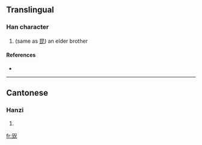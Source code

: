 ==Translingual==

===Han character===
{{Han char|rn=10|rad=儿|as=08|sn=10|four=|canj=口山口竹山 (RURHU)|ids=⿰[[兄]][[兄]]}}

# (same as [[昆]]) an elder brother

====References====
* {{Han ref|kx=0125.190|hdz=10273.120|uh=34AD|ud=13485}}

----

==Cantonese==

===Hanzi===
{{yue-hanzi|jyut=|y=kwaan1, kwaan1 leui4}}

# {{defn|Cantonese}}

[[fr:㒭]]